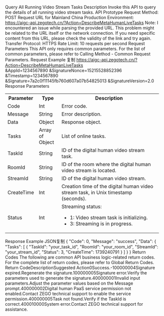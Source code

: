Query All Running Video Stream Tasks
Description
Invoke this API to query the details of all running video stream tasks.
API Prototype
Request Method: POST
Request URL for Mainland China Production Environment: https://aigc-api.zegotech.cn/?Action=DescribeMetaHumanLiveTasks
Note: I encountered an issue while parsing the provided URL. This problem might be related to the URL itself or the network connection. If you need specific content from this URL, please check the validity of the link and try again.
Transfer Protocol: HTTPS
Rate Limit: 10 requests per second
Request Parameters
This API only requires common parameters. For the list of common parameters, please refer to Calling Method - Common Request Parameters.
Request Example
复制
https://aigc-api.zegotech.cn/?Action=DescribeMetaHumanLiveTasks  
&AppId=1234567890
&SignatureNonce=15215528852396
&Timestamp=1234567890
&Signature=7a2c0f11145fb760d607a07b54825013
&SignatureVersion=2.0
Response Parameters
<table class="collapsible-table">
  <colgroup>
    <col width="15%">
    <col width="15%">
    <col width="70%">
  </colgroup>
  <tbody>
    <tr data-row-level="1">
      <th>Parameter</th>
      <th>Type</th>
      <th>Description</th>
    </tr>
    <tr data-row-level="2">
      <td>Code</td>
      <td>Int</td>
      <td>Error code.</td>
    </tr>
    <tr data-row-level="3">
      <td>Message</td>
      <td>String</td>
      <td>Error description.</td>
    </tr>
    <tr data-row-level="4">
      <td>Data</td>
      <td>Object</td>
      <td>Response object.</td>
    </tr>
    <tr data-row-level="4-1">
      <td>Tasks</td>
      <td>Array of Object</td>
      <td>List of online tasks.</td>
    </tr>
    <tr data-row-level="4-1-1">
      <td>TaskId</td>
      <td>String</td>
      <td>ID of the digital human video stream task.</td>
    </tr>
    <tr data-row-level="4-1-2">
      <td>RoomId</td>
      <td>String</td>
      <td>ID of the room where the digital human video stream is located.</td>
    </tr>
    <tr data-row-level="4-1-3">
      <td>StreamId</td>
      <td>String</td>
      <td>ID of the digital human video stream.</td>
    </tr>
    <tr data-row-level="4-1-4">
      <td>CreateTime</td>
      <td>Int</td>
      <td>Creation time of the digital human video stream task, in Unix timestamp (seconds).</td>
    </tr>
    <tr data-row-level="4-1-5">
      <td>Status</td>
      <td>Int</td>
      <td>Streaming status:
        <ul>
          <li>1: Video stream task is initializing.</li>
          <li>3: Streaming is in progress.</li>
        </ul>
      </td>
    </tr>
  </tbody>
</table>
Response Example
JSON复制
{
    "Code": 0,
    "Message": "success",
    "Data": {
        "Tasks": [
            {
                "TaskId": "your_task_id",
                "RoomId": "your_room_id",
                "StreamId": "your_stream_id",
                "Status": 3,
                "CreateTime": 1739240791
            }
        ]
    }
}
Return Codes
The following are common API business logic-related return codes. For the complete list of return codes, please refer to Global Return Codes.
Return CodeDescriptionSuggested Action0Success.-100000004Signature expired.Regenerate the signature.100000005Signature error.Verify the parameters used to generate the signature.400000001Invalid input parameters.Adjust the parameter values based on the Message prompt.400000002Digital human PaaS service permission not enabled.Contact ZEGO technical support to enable the service permission.400000005Task not found.Verify if the TaskId is correct.400010000System error.Contact ZEGO technical support for assistance.
